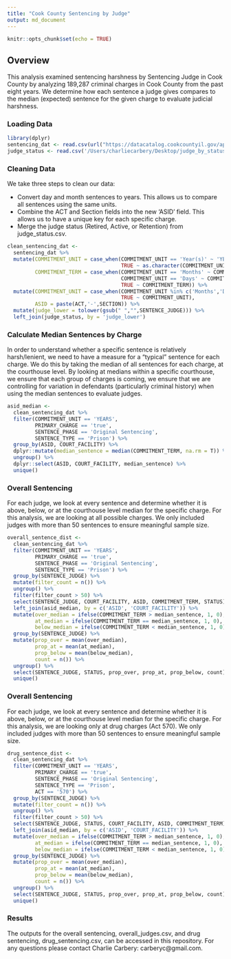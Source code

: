 ```yaml
---
title: "Cook County Sentencing by Judge"
output: md_document
---
```


```r
knitr::opts_chunk$set(echo = TRUE)
```

## Overview

This analysis examined sentencing harshness by Sentencing Judge in Cook County by analyzing 189,287 criminal charges in Cook County from the past eight years. We determine how each sentence a judge gives compares to the median (expected) sentence for the given charge to evaluate judicial harshness.

### Loading Data

```r
library(dplyr)
sentencing_dat <- read.csv(url("https://datacatalog.cookcountyil.gov/api/views/tg8v-tm6u/rows.csv?accessType=DOWNLOAD"))
judge_status <- read.csv('/Users/charliecarbery/Desktop/judge_by_status.csv')
```

### Cleaning Data

We take three steps to clean our data:

* Convert day and month sentences to years. This allows us to compare all sentences using the same units.
* Combine the ACT and Section fields into the new 'ASID' field. This allows us to have a unique key for each specific charge.
* Merge the judge status (Retired, Active, or Retention) from judge_status.csv.

```r
clean_sentencing_dat <- 
  sentencing_dat %>%
  mutate(COMMITMENT_UNIT = case_when(COMMITMENT_UNIT == 'Year(s)' ~ 'YEARS',
                                     TRUE ~ as.character(COMMITMENT_UNIT)),
         COMMITMENT_TERM = case_when(COMMITMENT_UNIT == 'Months' ~ COMMITMENT_TERM/12.0,
                                     COMMITMENT_UNIT == 'Days' ~ COMMITMENT_TERM/365.0,
                                     TRUE ~ COMMITMENT_TERM)) %>%
  mutate(COMMITMENT_UNIT = case_when(COMMITMENT_UNIT %in% c('Months','Days') ~ 'YEARS',
                                     TRUE ~ COMMITMENT_UNIT),
         ASID = paste(ACT,'-',SECTION)) %>%
  mutate(judge_lower = tolower(gsub(" ","",SENTENCE_JUDGE))) %>%
  left_join(judge_status, by = 'judge_lower')
```

### Calculate Median Sentences by Charge

In order to understand whether a specific sentence is relatively harsh/lenient, we need to have a measure for a "typical" sentence for each charge. We do this by taking the median of all sentences for each charge, at the courthouse level. By looking at medians within a specific courthouse, we ensure that each group of charges is coming, we ensure that we are controlling for variation in defendants (particularly criminal history) when using the median sentences to evaluate judges.

```r
asid_median <- 
  clean_sentencing_dat %>%
  filter(COMMITMENT_UNIT == 'YEARS',
         PRIMARY_CHARGE == 'true',
         SENTENCE_PHASE == 'Original Sentencing',
         SENTENCE_TYPE == 'Prison') %>%
  group_by(ASID, COURT_FACILITY) %>%
  dplyr::mutate(median_sentence = median(COMMITMENT_TERM, na.rm = T)) %>%
  ungroup() %>%
  dplyr::select(ASID, COURT_FACILITY, median_sentence) %>%
  unique()
```

### Overall Sentencing

For each judge, we look at every sentence and determine whether it is above, below, or at the courthouse level median for the specific charge. For this analysis, we are looking at all possible charges. We only included judges with more than 50 sentences to ensure meaningful sample size.


```r
overall_sentence_dist <- 
  clean_sentencing_dat %>%
  filter(COMMITMENT_UNIT == 'YEARS',
         PRIMARY_CHARGE == 'true',
         SENTENCE_PHASE == 'Original Sentencing',
         SENTENCE_TYPE == 'Prison') %>%
  group_by(SENTENCE_JUDGE) %>%
  mutate(filter_count = n()) %>%
  ungroup() %>%
  filter(filter_count > 50) %>%
  select(SENTENCE_JUDGE, COURT_FACILITY, ASID, COMMITMENT_TERM, STATUS) %>%
  left_join(asid_median, by = c('ASID', 'COURT_FACILITY')) %>%
  mutate(over_median = ifelse(COMMITMENT_TERM > median_sentence, 1, 0),
         at_median = ifelse(COMMITMENT_TERM == median_sentence, 1, 0),
         below_median = ifelse(COMMITMENT_TERM < median_sentence, 1, 0)) %>%
  group_by(SENTENCE_JUDGE) %>%
  mutate(prop_over = mean(over_median),
         prop_at = mean(at_median),
         prop_below = mean(below_median),
         count = n()) %>%
  ungroup() %>%
  select(SENTENCE_JUDGE, STATUS, prop_over, prop_at, prop_below, count) %>%
  unique()
```

### Overall Sentencing

For each judge, we look at every sentence and determine whether it is above, below, or at the courthouse level median for the specific charge. For this analysis, we are looking only at drug charges (Act 570). We only included judges with more than 50 sentences to ensure meaningful sample size.

```r
drug_sentence_dist <- 
  clean_sentencing_dat %>%
  filter(COMMITMENT_UNIT == 'YEARS',
         PRIMARY_CHARGE == 'true',
         SENTENCE_PHASE == 'Original Sentencing',
         SENTENCE_TYPE == 'Prison',
         ACT == '570') %>%
  group_by(SENTENCE_JUDGE) %>%
  mutate(filter_count = n()) %>%
  ungroup() %>%
  filter(filter_count > 50) %>%
  select(SENTENCE_JUDGE, STATUS, COURT_FACILITY, ASID, COMMITMENT_TERM) %>%
  left_join(asid_median, by = c('ASID', 'COURT_FACILITY')) %>%
  mutate(over_median = ifelse(COMMITMENT_TERM > median_sentence, 1, 0),
         at_median = ifelse(COMMITMENT_TERM == median_sentence, 1, 0),
         below_median = ifelse(COMMITMENT_TERM < median_sentence, 1, 0)) %>%
  group_by(SENTENCE_JUDGE) %>%
  mutate(prop_over = mean(over_median),
         prop_at = mean(at_median),
         prop_below = mean(below_median),
         count = n()) %>%
  ungroup() %>%
  select(SENTENCE_JUDGE, STATUS, prop_over, prop_at, prop_below, count) %>%
  unique()
```

### Results

The outputs for the overall sentencing, overall_judges.csv, and drug sentencing, drug_sentencing.csv, can be accessed in this repository. For any questions please contact Charlie Carbery: carberyc@gmail.com.


